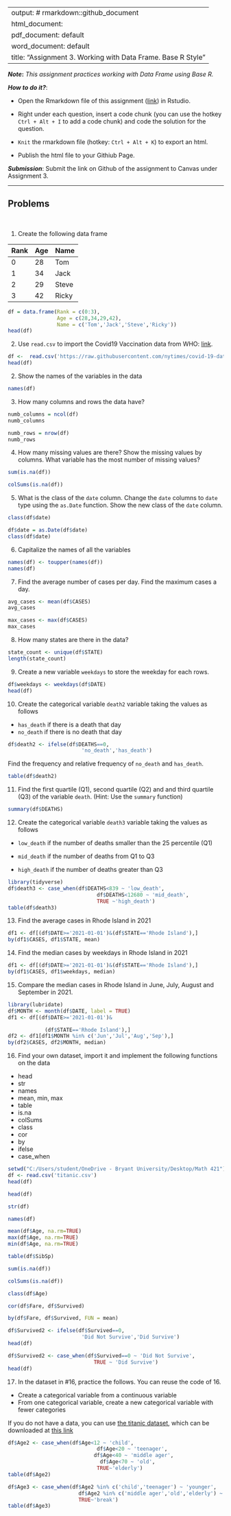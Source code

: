 
---
output: # rmarkdown::github_document
  html_document:
  pdf_document: default
  word_document: default
title: "Assignment 3.  Working with Data Frame. Base R Style"
---

***Note*:** *This assignment practices working with Data Frame using Base R.*

***How to do it?***: 

- Open the Rmarkdown file of this assignment ([link](assignment3.Rmd)) in Rstudio. 

- Right under each question, insert  a code chunk (you can use the hotkey `Ctrl + Alt + I` to add a code chunk) and code the solution for the question. 

- `Knit` the rmarkdown file (hotkey: `Ctrl + Alt + K`) to export an html.  

-  Publish the html file to your Githiub Page. 

***Submission***: Submit the link on Github of the assignment to Canvas under Assignment 3. 

-------

Problems
-------
 \

1. Create the following data frame

| Rank 	| Age 	| Name  	|
|:------	|:-----	|:-------	|
| 0    	| 28  	| Tom   	|
| 1    	| 34  	| Jack  	|
| 2    	| 29  	| Steve 	|
| 3    	| 42  	| Ricky 	|
```r
df = data.frame(Rank = c(0:3),
                Age = c(28,34,29,42),
                Name = c('Tom','Jack','Steve','Ricky'))
head(df)
```

2. Use `read.csv` to import the Covid19 Vaccination data from WHO: [link](https://raw.githubusercontent.com/nytimes/covid-19-data/master/us-states.csv).
```r
df <-  read.csv('https://raw.githubusercontent.com/nytimes/covid-19-data/master/us-states.csv')
head(df)
```


2. Show the names of the variables in the data
```r
names(df)
```

3. How many columns and rows the data have? 
```r
numb_columns = ncol(df)
numb_columns

numb_rows = nrow(df)
numb_rows
```

4. How many missing values are there?  Show the missing values by columns.  What variable has the most number of missing values?
```r
sum(is.na(df))

colSums(is.na(df))

```

5. What is the class of the `date` column. Change the `date` columns to `date` type using the `as.Date` function. Show the new class of the `date` column. 
```r
class(df$date)
```
```r
df$date = as.Date(df$date)
class(df$date)
```

6. Capitalize the names of all the variables
```r
names(df) <- toupper(names(df))
names(df)
```

7. Find the average number of cases per day. Find the maximum cases a day.  
```r
avg_cases <- mean(df$CASES)
avg_cases

max_cases <- max(df$CASES)
max_cases
```

8. How many states are there in the data?  
```r
state_count <- unique(df$STATE)
length(state_count)
```

9. Create a new variable `weekdays` to store the weekday for each rows. 
```r
df$weekdays <- weekdays(df$DATE)
head(df)
```

10. Create the categorical variable `death2` variable taking the values as follows

- `has_death` if there is a death that day
-  `no_death` if there is no death that day
```r
df$death2 <- ifelse(df$DEATHS==0, 
                        'no_death','has_death')
```

Find the frequency and relative frequency of `no_death` and `has_death`. 
```r
table(df$death2)
```

11. Find the first quartile (Q1), second quartile (Q2) and and third quartile (Q3) of the variable `death`. (Hint:  Use the `summary` function)
```r
summary(df$DEATHS)
```

12. Create the categorical variable `death3` variable taking the values as follows

- `low_death` if the number of deaths smaller than the 25 percentile (Q1)

- `mid_death` if the number of deaths from Q1 to Q3

- `high_death` if the number of deaths greater than Q3
```r
library(tidyverse)
df$death3 <- case_when(df$DEATHS<839 ~ 'low_death',
                             df$DEATHS<12680 ~ 'mid_death',
                             TRUE ~'high_death')
table(df$death3)
```

13. Find the average cases in Rhode Island in 2021
```r
df1 <- df[(df$DATE>='2021-01-01')&(df$STATE=='Rhode Island'),]
by(df1$CASES, df1$STATE, mean)
```

14. Find the median cases by weekdays in Rhode Island in 2021 
```r
df1 <- df[(df$DATE>='2021-01-01')&(df$STATE=='Rhode Island'),]
by(df1$CASES, df1$weekdays, median)
```

15. Compare the median cases in Rhode Island in June, July, August and September in 2021. 
```r
library(lubridate)
df$MONTH <- month(df$DATE, label = TRUE)
df1 <- df[(df$DATE>='2021-01-01')&

            (df$STATE=='Rhode Island'),]
df2 <- df1[df1$MONTH %in% c('Jun','Jul','Aug','Sep'),]
by(df2$CASES, df2$MONTH, median)
```

16.  Find your own dataset, import it and implement the following functions on the data

- head
- str
- names
- mean, min, max
- table
- is.na
- colSums
- class
- cor
- by
- ifelse
- case_when
```r
setwd("C:/Users/student/OneDrive - Bryant University/Desktop/Math 421")
df <- read.csv('titanic.csv')
head(df)
```
```r
head(df)
```
```r
str(df)
```
```r
names(df)
```
```r
mean(df$Age, na.rm=TRUE)
max(df$Age, na.rm=TRUE)
min(df$Age, na.rm=TRUE)
```
```r
table(df$SibSp)
```
```r
sum(is.na(df))
```
```r
colSums(is.na(df))
```
```r
class(df$Age)
```
```r
cor(df$Fare, df$Survived)
```
```r
by(df$Fare, df$Survived, FUN = mean)
```
```r
df$Survived2 <- ifelse(df$Survived==0, 
                        'Did Not Survive','Did Survive')
head(df)
```
```r
df$Survived2 <- case_when(df$Survived==0 ~ 'Did Not Survive', 
                            TRUE ~ 'Did Survive')
head(df) 
```

17.  In the dataset in #16, practice the follows.  You can reuse the code of 16. 

- Create a categorical variable from a continuous variable
- From one categorical variable, create a new categorical variable with fewer categories

If you do not have a data, you can use [the titanic dataset](https://www.kaggle.com/competitions/titanic/overview), which can be downloaded at [this link](../data/titanic.csv)
```r
df$Age2 <- case_when(df$Age<12 ~ 'child',
                             df$Age<20 ~ 'teenager', 
                            df$Age<40 ~ 'middle ager',
                              df$Age<70 ~ 'old',
                             TRUE~'elderly')
table(df$Age2)
```


```r
df$Age3 <- case_when(df$Age2 %in% c('child','teenager') ~ 'younger',
                       df$Age2 %in% c('middle ager','old','elderly') ~ 'older',
                       TRUE~'break')
table(df$Age3)

```
